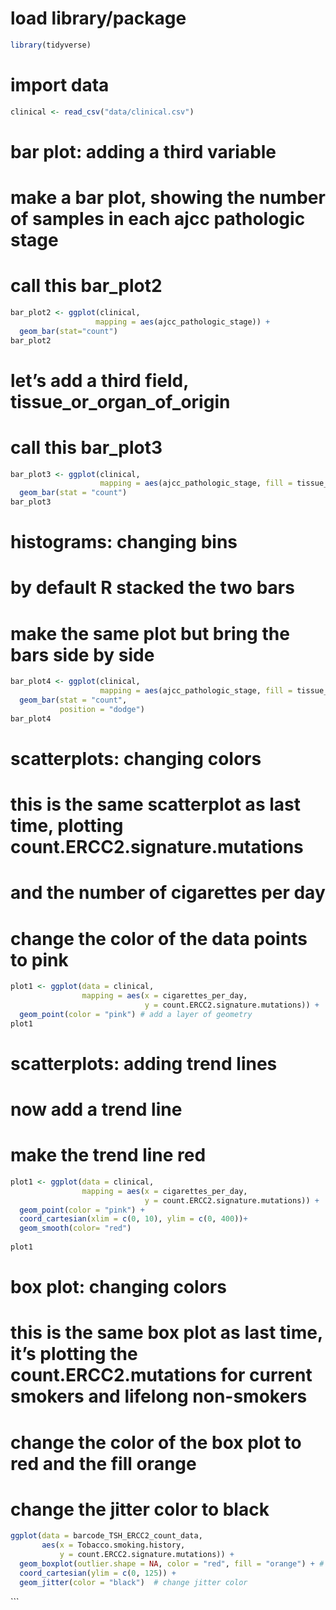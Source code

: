 

# load library/package
```r
library(tidyverse)
```

# import data
```r
clinical <- read_csv("data/clinical.csv")
```

# bar plot: adding a third variable
# make a bar plot, showing the number of samples in each ajcc pathologic stage
# call this bar_plot2
```r

bar_plot2 <- ggplot(clinical, 
                   mapping = aes(ajcc_pathologic_stage)) +
  geom_bar(stat="count") 
bar_plot2

```
# let's add a third field, tissue_or_organ_of_origin 
# call this bar_plot3
```r
bar_plot3 <- ggplot(clinical,
                    mapping = aes(ajcc_pathologic_stage, fill = tissue_or_organ_of_origin))+
  geom_bar(stat = "count")
bar_plot3

```


# histograms: changing bins 
# by default R stacked the two bars
# make the same plot but bring the bars side by side
```r
bar_plot4 <- ggplot(clinical,
                    mapping = aes(ajcc_pathologic_stage, fill = tissue_or_organ_of_origin))+
  geom_bar(stat = "count",
           position = "dodge")
bar_plot4
```

# scatterplots: changing colors
# this is the same scatterplot as last time, plotting count.ERCC2.signature.mutations
# and the number of cigarettes per day

# change the color of the data points to pink 
```r
plot1 <- ggplot(data = clinical,
                mapping = aes(x = cigarettes_per_day, 
                              y = count.ERCC2.signature.mutations)) + 
  geom_point(color = "pink") # add a layer of geometry 
plot1

```

# scatterplots: adding trend lines
# now add a trend line
# make the trend line red
```r
plot1 <- ggplot(data = clinical,
                mapping = aes(x = cigarettes_per_day, 
                              y = count.ERCC2.signature.mutations)) + 
  geom_point(color = "pink") +
  coord_cartesian(xlim = c(0, 10), ylim = c(0, 400))+
  geom_smooth(color= "red")
  
plot1
```


# box plot: changing colors 
# this is the same box plot as last time, it's plotting the count.ERCC2.mutations for current smokers and lifelong non-smokers
# change the color of the box plot to red and the fill orange
# change the jitter color to black 
```r
ggplot(data = barcode_TSH_ERCC2_count_data,
       aes(x = Tobacco.smoking.history,
           y = count.ERCC2.signature.mutations)) + 
  geom_boxplot(outlier.shape = NA, color = "red", fill = "orange") + # remove points generated by geom_boxplot()
  coord_cartesian(ylim = c(0, 125)) +
  geom_jitter(color = "black")  # change jitter color 

```

```

